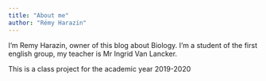 ```yaml
---
title: "About me"
author: "Rémy Harazin"
---
```

I'm Remy Harazin, owner of this blog about Biology.
I'm a student of the first english group, my teacher is Mr Ingrid Van Lancker.

This is a class project for the academic year 2019-2020
